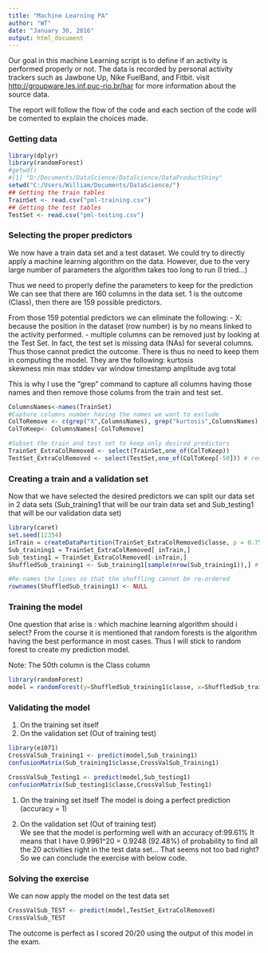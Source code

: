 ```yaml
---
title: "Machine Learning PA"
author: "WT"
date: "January 30, 2016"
output: html_document
---
```


Our goal in this machine Learning script is to define if an activity is performed properly or not.
The data is recorded by personal activity trackers such as Jawbone Up, Nike FuelBand, and Fitbit.
visit <http://groupware.les.inf.puc-rio.br/har> for more information about the source data.

The report will follow the flow of the code and each section of the code will be comented to explain the choices made.

### Getting data
```r
library(dplyr)
library(randomForest)
#getwd()
#[1] "D:/Documents/DataScience/DataScience/DataProductShiny"
setwd("C:/Users/William/Documents/DataScience/")
## Getting the train tables
TrainSet <- read.csv("pml-training.csv")
## Getting the test tables
TestSet <- read.csv("pml-testing.csv")
```


### Selecting the proper predictors
We now have a train data set and a test dataset.
We could try to directly apply a machine learning algorithm on the data. However, due to the very large number of parameters the algorithm takes too long to run (I tried...)

Thus we need to properly define the parameters to keep for the prediction
We can see that there are 160 columns in the data set. 1 is the outcome (Class), then there are 159 possible predictors.

From those 159 potential predictors we can eliminate the following:
- X: because the position in the dataset (row number) is by no means linked to the activity performed.
- multiple columns can be removed just by looking at the Test Set. In fact, the test set is missing data (NAs) for several columns. Thus those cannot predict the outcome. There is thus no need to keep them in computing the model. They are the following:
kurtosis  
skewness
min
max
stddev
var
window
timestamp
amplitude
avg
total

This is why I use the "grep" command to capture all columns having those names and then remove those colums from the train and test set.

```r
ColumnsNames<-names(TrainSet)
#Capture columns number having the names we want to exclude
ColToRemove <- c(grep("X",ColumnsNames), grep("kurtosis",ColumnsNames),grep("skewness",ColumnsNames),grep("min",ColumnsNames), grep("max",ColumnsNames),grep("stddev",ColumnsNames),grep("var",ColumnsNames),grep("window",ColumnsNames),grep("timestamp",ColumnsNames),grep("amplitude",ColumnsNames),grep("avg",ColumnsNames),grep("total",ColumnsNames))
ColToKeep<- ColumnsNames[-ColToRemove]

#Subset the train and test set to keep only desired predictors
TrainSet_ExtraColRemoved <- select(TrainSet,one_of(ColToKeep))
TestSet_ExtraColRemoved <- select(TestSet,one_of(ColToKeep[-50])) # remove col 50 beacuse there is no Class in the test set
```


### Creating a train and a validation set  
Now that we have selected the desired predictors we can split our data set in 2 data sets (Sub_training1 that will be our train data set and Sub_testing1 that will be our validation data set)

```r
library(caret)
set.seed(12354)
inTrain = createDataPartition(TrainSet_ExtraColRemoved$classe, p = 0.75)[[1]]
Sub_training1 = TrainSet_ExtraColRemoved[ inTrain,]
Sub_testing1 = TrainSet_ExtraColRemoved[-inTrain,]
ShuffledSub_training1 <- Sub_training1[sample(nrow(Sub_training1)),] # Here we shuffle the lines so that the position of the observation in the data set cannot be interpreted as a predictor by the ML algorithm

#Re-names the lines so that the shuffling cannot be re-ordered
rownames(ShuffledSub_training1) <- NULL
```



### Training the model
One question that arise is : which machine learning algorithm should i select? 
From the course it is mentioned that random forests is the algorithm having the best performance in most cases. Thus I will stick to random forest to create my prediction model.

Note: The 50th column is the Class column
```r
library(randomForest)
model = randomForest(y=ShuffledSub_training1$classe, x=ShuffledSub_training1[,-50], data=ShuffledSub_training1[,-50])
```


### Validating the model

1. On the training set itself 
2. On the validation set (Out of training test)

```r
library(e1071)
CrossValSub_Training1 <- predict(model,Sub_training1)
confusionMatrix(Sub_training1$classe,CrossValSub_Training1)

CrossValSub_Testing1 <- predict(model,Sub_testing1)
confusionMatrix(Sub_testing1$classe,CrossValSub_Testing1)
```

1. On the training set itself
The model is doing a perfect prediction (accuracy = 1)

2. On the validation set (Out of training test)  
We see that the model is performing well with an accuracy of:99.61%
It means that I have 0.9961^20 = 0.9248 (92.48%) of probability to find all the 20 activities right in the test data set... That seems not too bad right? So we can conclude the exercise with below code.

### Solving the exercise
We can now apply the model on the test data set

```r
CrossValSub_TEST <- predict(model,TestSet_ExtraColRemoved)
CrossValSub_TEST
```
The outcome is perfect as I scored 20/20 using the output of this model in the exam.





